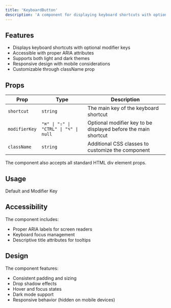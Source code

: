 ```yaml
---
title: 'KeyboardButton'
description: 'A component for displaying keyboard shortcuts with optional modifier keys'
---
```


## Features

- Displays keyboard shortcuts with optional modifier keys
- Accessible with proper ARIA attributes
- Supports both light and dark themes
- Responsive design with mobile considerations
- Customizable through className prop

## Props

| Prop | Type | Description |
|------|------|-------------|
| `shortcut` | `string` | The main key of the keyboard shortcut |
| `modifierKey` | `"⌘" \| "⇧" \| "CTRL" \| "⌥" \| null` | Optional modifier key to be displayed before the main shortcut |
| `className` | `string` | Additional CSS classes to customize the component |

The component also accepts all standard HTML div element props.

## Usage

Default and Modifier Key

<Default />

## Accessibility

The component includes:
- Proper ARIA labels for screen readers
- Keyboard focus management
- Descriptive title attributes for tooltips

## Design

The component features:
- Consistent padding and sizing
- Drop shadow effects
- Hover and focus states
- Dark mode support
- Responsive behavior (hidden on mobile devices)

